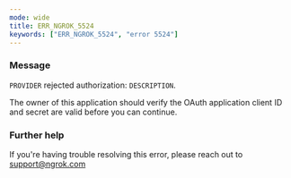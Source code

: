 ```yaml
---
mode: wide
title: ERR_NGROK_5524
keywords: ["ERR_NGROK_5524", "error 5524"]
---
```



### Message

`PROVIDER` rejected authorization: `DESCRIPTION`.

The owner of this application should verify the OAuth application client ID and secret are valid before you can continue.

<ErrorDetails />

### Further help

If you're having trouble resolving this error, please reach out to [support@ngrok.com](mailto:support@ngrok.com?subject=Help%20with%20ERR_NGROK_5524)
